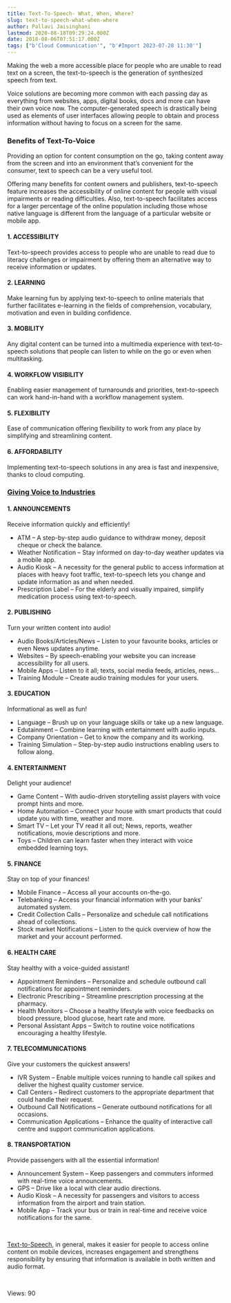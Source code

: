 ```yaml
---
title: Text-To-Speech- What, When, Where?
slug: text-to-speech-what-when-where
author: Pallavi Jaisinghani
lastmod: 2020-08-18T09:29:24.000Z
date: 2018-08-06T07:51:17.000Z
tags: ["b'Cloud Communication'", "b'#Import 2023-07-28 11:30'"]
---
```


Making the web a more accessible place for people who are unable to read text on a screen, the text-to-speech is the generation of synthesized speech from text.


Voice solutions are becoming more common with each passing day as everything from websites, apps, digital books, docs and more can have their own voice now. The computer-generated speech is drastically being used as elements of user interfaces allowing people to obtain and process information without having to focus on a screen for the same.


### **Benefits of Text-To-Voice**


Providing an option for content consumption on the go, taking content away from the screen and into an environment that’s convenient for the consumer, text to speech can be a very useful tool.


Offering many benefits for content owners and publishers, text-to-speech feature increases the accessibility of online content for people with visual impairments or reading difficulties. Also, text-to-speech facilitates access for a larger percentage of the online population including those whose native language is different from the language of a particular website or mobile app.


#### **1. ACCESSIBILITY**


Text-to-speech provides access to people who are unable to read due to literacy challenges or impairment by offering them an alternative way to receive information or updates.


#### **2. LEARNING**


Make learning fun by applying text-to-speech to online materials that further facilitates e-learning in the fields of comprehension, vocabulary, motivation and even in building confidence.


#### **3. MOBILITY**


Any digital content can be turned into a multimedia experience with text-to-speech solutions that people can listen to while on the go or even when multitasking.


#### **4. WORKFLOW VISIBILITY**


Enabling easier management of turnarounds and priorities, text-to-speech can work hand-in-hand with a workflow management system.


#### **5. FLEXIBILITY**


Ease of communication offering flexibility to work from any place by simplifying and streamlining content.


#### **6. AFFORDABILITY**


Implementing text-to-speech solutions in any area is fast and inexpensive, thanks to cloud computing.


### [**Giving Voice to Industries**](https://msg91.com/programmable-voice-call-api/)


#### **1. ANNOUNCEMENTS**


Receive information quickly and efficiently!


* ATM – A step-by-step audio guidance to withdraw money, deposit cheque or check the balance.
* Weather Notification – Stay informed on day-to-day weather updates via a mobile app.
* Audio Kiosk – A necessity for the general public to access information at places with heavy foot traffic, text-to-speech lets you change and update information as and when needed.
* Prescription Label – For the elderly and visually impaired, simplify medication process using text-to-speech.


#### **2. PUBLISHING**


Turn your written content into audio!


* Audio Books/Articles/News – Listen to your favourite books, articles or even News updates anytime.
* Websites – By speech-enabling your website you can increase accessibility for all users.
* Mobile Apps – Listen to it all; texts, social media feeds, articles, news…
* Training Module – Create audio training modules for your users.


#### **3. EDUCATION**


Informational as well as fun!


* Language – Brush up on your language skills or take up a new language.
* Edutainment – Combine learning with entertainment with audio inputs.
* Company Orientation – Get to know the company and its working.
* Training Simulation – Step-by-step audio instructions enabling users to follow along.


#### **4. ENTERTAINMENT**


Delight your audience!


* Game Content – With audio-driven storytelling assist players with voice prompt hints and more.
* Home Automation – Connect your house with smart products that could update you with time, weather and more.
* Smart TV – Let your TV read it all out; News, reports, weather notifications, movie descriptions and more.
* Toys – Children can learn faster when they interact with voice embedded learning toys.


#### **5. FINANCE**


Stay on top of your finances!


* Mobile Finance – Access all your accounts on-the-go.
* Telebanking – Access your financial information with your banks’ automated system.
* Credit Collection Calls – Personalize and schedule call notifications ahead of collections.
* Stock market Notifications – Listen to the quick overview of how the market and your account performed.


#### **6. HEALTH CARE**


Stay healthy with a voice-guided assistant!


* Appointment Reminders – Personalize and schedule outbound call notifications for appointment reminders.
* Electronic Prescribing – Streamline prescription processing at the pharmacy.
* Health Monitors – Choose a healthy lifestyle with voice feedbacks on blood pressure, blood glucose, heart rate and more.
* Personal Assistant Apps – Switch to routine voice notifications encouraging a healthy lifestyle.


#### **7. TELECOMMUNICATIONS**


Give your customers the quickest answers!


* IVR System – Enable multiple voices running to handle call spikes and deliver the highest quality customer service.
* Call Centers – Redirect customers to the appropriate department that could handle their request.
* Outbound Call Notifications – Generate outbound notifications for all occasions.
* Communication Applications – Enhance the quality of interactive call centre and support communication applications.


#### **8. TRANSPORTATION**


Provide passengers with all the essential information!


* Announcement System – Keep passengers and commuters informed with real-time voice announcements.
* GPS – Drive like a local with clear audio directions.
* Audio Kiosk – A necessity for passengers and visitors to access information from the airport and train station.
* Mobile App – Track your bus or train in real-time and receive voice notifications for the same.


 


[Text-to-Speech](https://msg91.com/programmable-voice-call-api/), in general, makes it easier for people to access online content on mobile devices, increases engagement and strengthens responsibility by ensuring that information is available in both written and audio format.


 


 Views: 90


